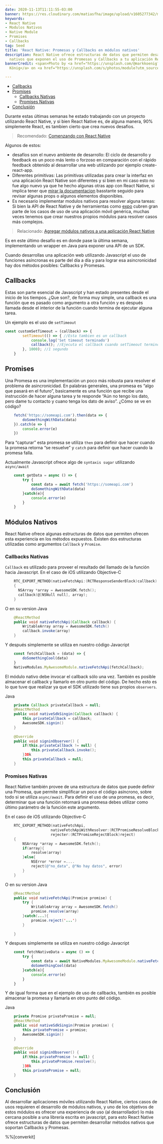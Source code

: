 ```yaml
---
date: 2020-11-13T11:11:55-03:00
banner: https://res.cloudinary.com/matiasfha/image/upload/v1605277342/mark-konig-IwRPMHU1PpE-unsplash_ejulel.jpg
keywords:
- React Native
- Modulos Nativos
- Native Module
- Promises
- Callbacks
tag: Seed
title: 'React Native: Promesas y Callbacks en módulos nativos'
description: React Native ofrece estructuras de datos que permiten desarrollar módulos
  nativos que exponen el uso de Promesas y Callbacks a tu aplicación React Native
bannerCredit: <span>Photo by <a href="https://unsplash.com/@markkoenig?utm_source=unsplash&amp;utm_medium=referral&amp;utm_content=creditCopyText">Mark
  König</a> on <a href="https://unsplash.com/s/photos/module?utm_source=unsplash&amp;utm_medium=referral&amp;utm_content=creditCopyText">Unsplash</a></span>

---
```

* [Callbacks](#callbacks)
* [Promises](#promises)
  * [Callbacks Nativas](#callbacks-nativas)
  * [Promises Nativas](#promises-nativas)
* [Conclusión](#conclusi-n)

Durante estas últimas semanas he estado trabajando con un proyecto utilizando React Native, y si bien React Native es, de alguna manera, 90% simplemente React, es tambien cierto que crea nuevos desafios.

> Recomendado: [Comenzando con React Native](https://matiashernandez.dev/comenzando-con-react-native)

Algunos de estos:

* desafíos son el nuevo ambiente de desarrollo: El ciclo de desarrollo y feedback es un poco más lento o forzoso en comparación con el rápido feedback obtenido al desarrollar una web utilizando por ejemplo create-react-app.
* Diferentes primitivas: Las primitivas utilizadas para crear la interfaz en una aplicación React Native son diferentes y si bien en mi caso esto no fue algo nuevo ya que he hecho algunas otras app con React Native, si implica tener que [mirar la documentacion](http://reactnative.dev/) basstante seguido para revisar algunas props o algunos elementos disponibles.
* Es necesario implementar modulos nativos para resolver alguna tareas: Si bien la API de React Native y de herramientas como [expo](http://expo.io/) cubren gran parte de los casos de uso de una aplicación móvil genérica, muchas veces tenemos que crear nuestros propios módulos para resolver casos más complejos.

> Relacionado: [Agregar módulos nativos a una aplicación React Native](https://matiashernandez.dev/agregar-modulos-nativos-a-una-aplicacion-react-native)

Es en este último desafío es en donde pase la última semana, implementando un wrapper en Java para exponer una API de un SDK.

Cuando desarrollas una aplicación web utilizando Javascript el uso de funciones asíncronas es parte del día a día y para lograr esa asincronicidad hay dos métodos posibles: Callbacks y Promesas.

## Callbacks

Estas son parte esencial de Javascript y han estado presentes desde el inicio de los tiempos. ¿Que son?, de forma muy simple, una callback es una función que es pasado como argumento a otra función y es después llamada desde el interior de la función cuando termina de ejecutar alguna tarea.

Un ejemplo es el uso de `setTimeout`

    
```javascript
const customSetTimeout = (callback) => {
        setTimeout(() => { //Esta tambien es un callback
            console.log('Set timeout terminado')
            callback(); //Ejecuta el callback cuando setTimeout termino
        }, 1000); //1 segundo
    }
``` 


## Promises

Una Promesa es una implementación un poco más robusta para resolver el problema de asincronicidad. En palabras generales, una promesa es “algo que pasará en el futuro”, basicamente es una función que recibe una instrucción de hacer alguna tarea y te responde “Aún no tengo los dato, pero dame tu contacto y cuano tenga los dato de aviso”. ¿Cómo se ve en código?
```javascript
    fetch('https://someapi.com').then(data => {
        doSomethingWithData(data)
    }).catch(e => {
        console.error(e)
    })
```

Para “capturar” esta promesa se utiliza `then` para definir que hacer cuando la promesa retorna “se resuelve” y `catch` para definir que hacer cuando la promesa falla.

Actualmente Javascript ofrece algo de `syntaxis sugar` utilizando `async/await`
```javascript
    const getData = async () => {
        try {
            const data = await fetch('https://someapi.com')
            doSomethingWithData(data)
        }catch(e){
            console.error(e)
        }
    }
```
## Módulos Nativos

React Native ofrece  algunas estructuras de datos que permiten ofrecen esta experiencia en los métodos expuestos. Existen dos estructuras utilizadas como argumentos `Callback` y `Promise`.

### Callbacks Nativas

`Callback` es utilizado para proveer el resultado del llamado de la función hacia Javascript.
En el caso de iOS utilizando Objective-C
```objectivec
    RTC_EXPORT_METHOD(nativeFetchApi:(RCTResponseSenderBlock)callback)
    {
      NSArray *array = AwesomeSDK.fetch();
      callback(@[NSNull null], array);
    }
```
O en su version Java
```java
    @ReactMethod
    public void nativeFetchApi(Callback callback) {
        WritableArray array = AwesomeSDK.fetch() 
        callback.invoke(array)
    }
```
Y después simplemente se utiliza en nuestro código Javacript
```javascript
    const fetchCallback = (data) => {
        doSomethingCool(data)
    }
    NativeModules.MyAwesomeModule.nativeFetchApi(fetchCallback);
````
El módulo nativo debe invocar el callback sólo una vez. También es posible almacenar el callback y llamarlo en otro punto del código. De hecho esto es lo que tuve que realizar ya que el SDK utilizado tiene sus propios `observers`.

Java
```java
    private Callback privateCallback = null;
    @ReactMethod
    public void nativeSdkSingin(Callback callback) {
        this.privateCallback = callback;
        AwesomeSDK.signin() 
    }
    
    @Override
    public void signinObserver() {
        if(this.privateCallback != null) {
            this.privateCallback.invoke();
        }38k
        this.privateCallback = null;
    }
```
### Promises Nativas

React Native también provee de una estructura de datos que puede definir una Promesa, que permite simplificar un poco el código asíncrono, sobre todo si se utiliza `async/await`. Para definir el uso de una promesa, es decir, determinar que una función retornará una promesa debes utilizar como último parámetro de la función este argumento.

En el caso de iOS utilizando Objective-C
```objectivec
    RTC_EXPORT_METHOD(nativeFetchApi,
                     nativeFetchApiWithResolver:(RCTPromiseResolveBlock)resolve
                     rejecter:(RCTPromiseRejectBlock)reject)
    {
        NSArray *array = AwesomeSDK.fetch();
        if(array){
            resolve(array)
        }else{
            NSError *error =....
            reject(@"no_data", @"No hay datos", error)
        }
    }
```
O en su version Java
```java
    @ReactMethod
    public void nativeFetchApi(Promise promise) {
        try {
            WritableArray array = AwesomeSDK.fetch() 
            promise.resolve(array)
        }catch(...){
            promise.reject('...')
        }
    
    }
```
Y despues simplemente se utiliza en nuestro código Javacript
```javascript
    const fetchNativeData = async () => {
        try {
            const data = await NativeModules.MyAwesomeModule.nativeFetchApi();
            doSomethingCool(data)
        }catch(e){
            console.error(e)
        }
    }
```
Y de igual forma que en el ejemplo de uso de callbacks, también es posible almacenar la promesa y llamarla en otro punto del código.

Java
```java
    private Promise privatePromise = null;
    @ReactMethod
    public void nativeSdkSingin(Promise promise) {
        this.privatePromise = promise;
        AwesomeSDK.signin() 
    }
    
    @Override
    public void signinObserver() {
        if(this.privatePromise != null) {
            this.privatePromise.resolve();
        }38k
        this.privatePromise = null;
    }
```
## Conclusión

Al desarrollar aplicaciones móviles utilizando React Native, ciertos casos de usos requieren el desarrollo de módulos nativos, y uno de los objetivos de estos módulos es ofrecer una experiencia de uso (al desarrollador) lo más cercana posible a una librería escrita en javascript, para esto React Native ofrece estructuras de datos que permiten desarrollar métodos nativos que soportan Callbacks y Promesas.

%%[converkit]